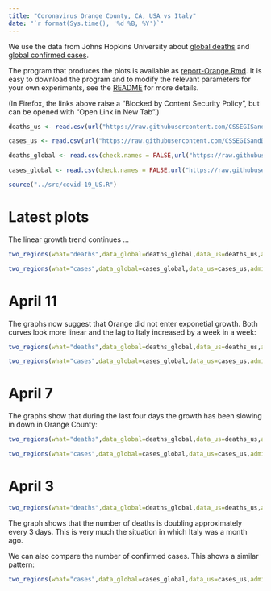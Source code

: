 ```yaml
---
title: "Coronavirus Orange County, CA, USA vs Italy"
date: "`r format(Sys.time(), '%d %B, %Y')`"
---
```


We use the data from Johns Hopkins University about [global deaths](https://github.com/CSSEGISandData/COVID-19/blob/master/csse_covid_19_data/csse_covid_19_time_series/time_series_covid19_deaths_global.csv)  and [global confirmed cases](https://github.com/CSSEGISandData/COVID-19/blob/master/csse_covid_19_data/csse_covid_19_time_series/time_series_covid19_confirmed_global.csv).

The program that produces the plots is available as [report-Orange.Rmd](https://github.com/alexhkurz/coronavirus-in-R/blob/master/reports/report-Orange.Rmd). It is easy to download the program and to modify the relevant parameters for your own experiments, see the [README](https://github.com/alexhkurz/coronavirus-in-R/) for more details.

(In Firefox, the links above raise a "Blocked by Content Security Policy", but can be opened with "Open Link in New Tab".)
    
```r
deaths_us <- read.csv(url("https://raw.githubusercontent.com/CSSEGISandData/COVID-19/master/csse_covid_19_data/csse_covid_19_time_series/time_series_covid19_deaths_US.csv"),check.names = FALSE)

cases_us <- read.csv(url("https://raw.githubusercontent.com/CSSEGISandData/COVID-19/master/csse_covid_19_data/csse_covid_19_time_series/time_series_covid19_confirmed_US.csv"),check.names = FALSE)

deaths_global <- read.csv(check.names = FALSE,url("https://raw.githubusercontent.com/CSSEGISandData/COVID-19/master/csse_covid_19_data/csse_covid_19_time_series/time_series_covid19_deaths_global.csv"))

cases_global <- read.csv(check.names = FALSE,url("https://raw.githubusercontent.com/CSSEGISandData/COVID-19/master/csse_covid_19_data/csse_covid_19_time_series/time_series_covid19_confirmed_global.csv"))

source("../src/covid-19_US.R")
```

# Latest plots

The linear growth trend continues ...

```r
two_regions(what="deaths",data_global=deaths_global,data_us=deaths_us,admin2="Orange",province_state="California",region2="Italy",lag=36)
```

```r
two_regions(what="cases",data_global=cases_global,data_us=cases_us,admin2="Orange",province_state="California",region2="Italy",lag=29)
```

# April 11

The graphs now suggest that Orange did not enter exponetial growth. Both curves look more linear and the lag to Italy increased by a week in a week:

```r
two_regions(what="deaths",data_global=deaths_global,data_us=deaths_us,admin2="Orange",province_state="California",region2="Italy",lag=34,last_day="4/11/20")
```

```r
two_regions(what="cases",data_global=cases_global,data_us=cases_us,admin2="Orange",province_state="California",region2="Italy",lag=27,last_day="4/11/20")
```

# April 7

The graphs show that during the last four days the growth has been slowing in down in Orange County:

```r
two_regions(what="deaths",data_global=deaths_global,data_us=deaths_us,admin2="Orange",province_state="California",region2="Italy",lag=30,last_day="4/7/20")
```

```r
two_regions(what="cases",data_global=cases_global,data_us=cases_us,admin2="Orange",province_state="California",region2="Italy",lag=25,last_day="4/7/20")
```

# April 3

```r
two_regions(what="deaths",data_global=deaths_global,data_us=deaths_us,admin2="Orange",province_state="California",region2="Italy",lag=27,last_day="4/3/20")
```

The graph shows that the number of deaths is doubling approximately every 3 days. This is very much the situation in which Italy was a month ago.

We can also compare the number of confirmed cases. This shows a similar pattern:

```r
two_regions(what="cases",data_global=cases_global,data_us=cases_us,admin2="Orange",province_state="California",region2="Italy",lag=22,last_day="4/3/20")
```

